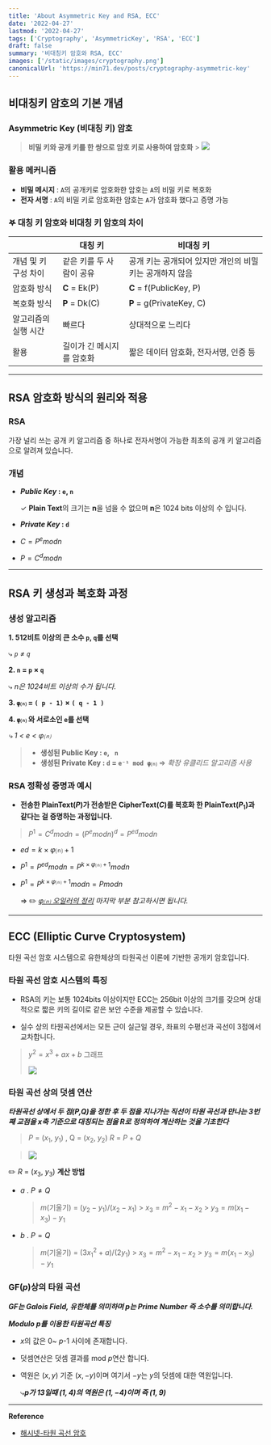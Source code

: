 ```yaml
---
title: 'About Asymmetric Key and RSA, ECC'
date: '2022-04-27'
lastmod: '2022-04-27'
tags: ['Cryptography', 'AsymmetricKey', 'RSA', 'ECC']
draft: false
summary: '비대칭키 암호와 RSA, ECC'
images: ['/static/images/cryptography.png']
canonicalUrl: 'https://min71.dev/posts/cryptography-asymmetric-key'
---
```


<TOCInline toc={props.toc} exclude="Introduction" />

## 비대칭키 암호의 기본 개념

### Asymmetric Key (비대칭 키) 암호

> **비밀 키와 공개 키를 한 쌍으로 암호 키로 사용하여 암호화** > ![](/static/images/cryptography/asymmetric-key.jpeg)

### 활용 메커니즘

- **비밀 메시지** : `A`의 공개키로 암호화한 암호는 `A`의 비밀 키로 복호화
- **전자 서명** : `A`의 비밀 키로 암호화한 암호는 `A`가 암호화 했다고 증명 가능

### 𖤐 대칭 키 암호와 비대칭 키 암호의 차이

|                      | 대칭 키                   | 비대칭 키                                                |
| -------------------- | ------------------------- | -------------------------------------------------------- |
| 개념 및 키 구성 차이 | 같은 키를 두 사람이 공유  | 공개 키는 공개되어 있지만 개인의 비밀 키는 공개하지 않음 |
| 암호화 방식          | **C** = Ek(P)             | **C** = f(PublicKey, P)                                  |
| 복호화 방식          | **P** = Dk(C)             | **P** = g(PrivateKey, C)                                 |
| 알고리즘의 실행 시간 | 빠르다                    | 상대적으로 느리다                                        |
| 활용                 | 길이가 긴 메시지를 암호화 | 짧은 데이터 암호화, 전자서명, 인증 등                    |

---

## RSA 암호화 방식의 원리와 적용

### RSA

가장 널리 쓰는 공개 키 알고리즘 중 하나로 전자서명이 가능한 최초의 공개 키 알고리즘으로 알려져 있습니다.

### 개념

- **_Public Key_ : `e`, `n`**

  ✓ **Plain Text**의 크기는 **n**을 넘을 수 없으며 **n**은 1024 bits 이상의 수 입니다.

- **_Private Key_ : `d`**
- $C = P^e mod n$
- $P = C^d mod n$

---

## RSA 키 생성과 복호화 과정

### 생성 알고리즘

**1. 512비트 이상의 큰 소수 `p`, `q`를 선택**

⤷ _`p` ≠ `q`_

**2. `n` = `p` × `q`**

⤷ _n은 1024비트 이상의 수가 됩니다._

**3. `φ⒩` = `( p - 1)` × `( q - 1 )`**

**4. `φ⒩` 와 서로소인 `e`를 선택**

_⤷ 1 < e < φ⒩_

> - **생성된 Public Key : `e`, ` n`**
> - **생성된 Private Key : `d` = `e⁻¹ mod φ⒩`** ⇒ _확장 유클리드 알고리즘 사용_

### RSA 정확성 증명과 예시

- **전송한 PlainText($P$)가 전송받은 CipherText($C$)를 복호화 한 PlainText($P_1$)과 같다는 걸 증명하는 과정입니다.**

> $P^1 = C^d  mod n = (P^e mod n)^d = P^{ed} mod n$

- $ed = k × φ⒩ + 1$
- $P^1 = P^{ed} mod n= P^{k × φ⒩ + 1} mod n$
- $P^1 = P^{k × φ⒩ + 1} mod n = P mod n$

  ⇒ ✏️ _[φ⒩ 오일러의 정리](https://min71.dev/posts/cryptography-mathematics-in-cryptography#%CF%86) 마지막 부분 참고하시면 됩니다._

---

## ECC (Elliptic Curve Cryptosystem)

타원 곡선 암호 시스템으로 유한체상의 타원곡선 이론에 기반한 공개키 암호입니다.

### 타원 곡선 암호 시스템의 특징

- RSA의 키는 보통 1024bits 이상이지만 ECC는 256bit 이상의 크기를 갖으며 상대적으로 짧은 키의 길이로 같은 보안 수준을 제공할 수 있습니다.

- 실수 상의 타원곡선에서는 모든 근이 실근일 경우, 좌표의 수평선과 곡선이 3점에서 교차합니다.

> $y^2 = x^3 + ax + b$ 그래프
>
> ![](/static/images/cryptography/ecc.png)

### 타원 곡선 상의 덧셈 연산

**_타원곡선 상에서 두 점($P$,$Q$)을 정한 후 두 점을 지나가는 직선이 타원 곡선과 만나는 3번째 교점을 $x$축 기준으로 대칭되는 점을 $R$로 정의하여 계산하는 것을 기초한다_**

> $P$ = ($x_1$, $y_1$) , Q = ($x_2$, $y_2$)
> $R$ = $P + Q$

> ![](/static/images/cryptography/ecc-add.jpeg)

✏️ $R$ = ($x_3$, $y_3$) **계산 방법**

- $a$ . $P ≠ Q$
  > $m$(기울기) = $(y_2 - y_1) / (x_2 - x_1)$ > $x_3 = m^2 - x_1 - x_2$ > $y_3 = m(x_1 - x_3) - y_1$
- $b$ . $P = Q$
  > $m$(기울기) = $(3x_1^2 + a) / (2y_1)$ > $x_3 = m^2 - x_1 - x_2$ > $y_3 = m(x_1 - x_3) - y_1$

### GF($p$)상의 타원 곡선

**_GF는 Galois Field, 유한체를 의미하며 $p$는 Prime Number 즉 소수를 의미합니다._**

**_Modulo $p$를 이용한 타원곡선 특징_**

- $x$의 값은 0~ $p$-1 사이에 존재합니다.

- 덧셈연산은 덧셈 결과를 mod $p$연산 합니다.

- 역원은 $(x,y)$ 기준 $(x, -y)$이며 여기서 $-y$는 $y$의 덧셈에 대한 역원입니다.

  ⤷**_$p$가 13일때 $(1,4)$의 역원은 $(1,-4)$이며 즉 $(1,9)$_**

---

**Reference**

- [해시넷-타원 곡선 암호](http://wiki.hash.kr/index.php/%ED%83%80%EC%9B%90%EA%B3%A1%EC%84%A0%EC%95%94%ED%98%B8)
